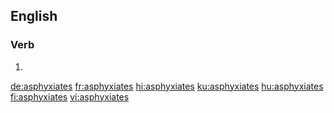 {{also|asphyxiâtes}}
==English==

===Verb===
{{head|en|verb form}}

# {{en-third-person singular of|asphyxiate}}

[[de:asphyxiates]]
[[fr:asphyxiates]]
[[hi:asphyxiates]]
[[ku:asphyxiates]]
[[hu:asphyxiates]]
[[fi:asphyxiates]]
[[vi:asphyxiates]]